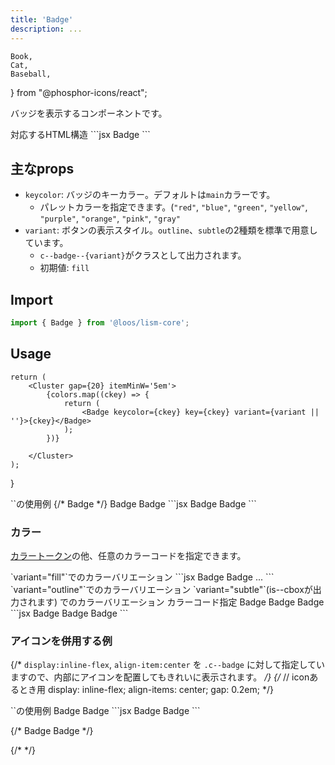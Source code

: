 ```yaml
---
title: 'Badge'
description: ...
---
```


	Book,
	Cat,
	Baseball,
} from "@phosphor-icons/react";

バッジを表示するコンポーネントです。

<Preview>
	<PreviewTitle>対応するHTML構造</PreviewTitle>
	<PreviewCode>
		```jsx
		<span class="c--badge">Badge</span>
		```
	</PreviewCode>
</Preview>


## 主なprops
- `keycolor`: バッジのキーカラー。デフォルトは`main`カラーです。
	- パレットカラーを指定できます。(`"red"`, `"blue"`, `"green"`, `"yellow"`, `"purple"`, `"orange"`, `"pink"`, `"gray"`
- `variant`: ボタンの表示スタイル。`outline`、`subtle`の2種類を標準で用意しています。
	- `c--badge--{variant}`がクラスとして出力されます。
	- 初期値: `fill`

## Import

```js
import { Badge } from '@loos/lism-core';
```

## Usage

	return (
		<Cluster gap={20} itemMinW='5em'>
			{colors.map((ckey) => {
				return (
					<Badge keycolor={ckey} key={ckey} variant={variant || ''}>{ckey}</Badge>
				);
			})}

		</Cluster>
	);
}

<Preview>
	<PreviewTitle>`<Badge>`の使用例</PreviewTitle>
	<PreviewArea p={20} isShadow={0}>
		<Cluster gap={20}>
			{/* <Badge>Badge</Badge> */}
			<Badge>Badge</Badge>
			<Badge variant="outline">Badge</Badge>
		</Cluster>
	</PreviewArea>
	<PreviewCode>
		```jsx
		<Badge>Badge</Badge>
		<Badge variant="outline">Badge</Badge>
		```
	</PreviewCode>
</Preview>


### カラー

[カラートークン](/docs/tokens/color)の他、任意のカラーコードを指定できます。

<Preview>
	<PreviewTitle>`variant="fill"`でのカラーバリエーション</PreviewTitle>
	<PreviewArea p={20} isShadow={0}>
		<ColorDemos variant="fill" colors={["red", "orange", "yellow", "green", "blue", "purple", "pink", "gray", "main", "accent"]} />
	</PreviewArea>
<PreviewCode>
```jsx
<Badge keycolor="red">Badge</Badge>
<Badge keycolor="orange">Badge</Badge>
...
```
</PreviewCode>
</Preview>

<Preview>
	<PreviewTitle>`variant="outline"`でのカラーバリエーション</PreviewTitle>
	<PreviewArea p={20} isShadow={0}>
		<ColorDemos colors={["red", "orange", "yellow", "green", "blue", "purple", "pink", "gray", "main", "accent"]} variant="outline" />
	</PreviewArea>
</Preview>

<Preview>
	<PreviewTitle>`variant="subtle"`(is--cboxが出力されます) でのカラーバリエーション</PreviewTitle>
	<PreviewArea p={20} isShadow={0}>
		<ColorDemos variant="subtle" colors={["red", "orange", "yellow", "green", "blue", "purple", "pink", "gray", "main", "accent"]}  />
	</PreviewArea>
</Preview>


<Preview>
	<PreviewTitle>カラーコード指定</PreviewTitle>
	<PreviewArea p={20} isShadow={0}>
		<Cluster gap={20}>
			<Badge bgc="blue:20%">Badge</Badge>
			<Badge variant="fill" keycolor="#ac2c23">Badge</Badge>
			<Badge variant="subtle" keycolor="hsl(260deg 75% 40%)">Badge</Badge>
		</Cluster>
	</PreviewArea>
<PreviewCode>
```jsx
<Cluster gap={20}>
	<Badge bgc="blue:20%">Badge</Badge>
	<Badge variant="fill" keycolor="#ac2c23">Badge</Badge>
	<Badge variant="subtle" keycolor="hsl(260deg 75% 40%)">Badge</Badge>
</Cluster>
```
</PreviewCode>
</Preview>

### アイコンを併用する例

{/* `display:inline-flex`, `align-item:center` を `.c--badge` に対して指定していますので、内部にアイコンを配置してもきれいに表示されます。 */}
	{/* // iconあるとき用
	display: inline-flex;
	align-items: center;
	gap: 0.2em; */}

<Preview>
	<PreviewTitle>`<InlineIcon>`の使用例</PreviewTitle>
	<PreviewArea p={20}>
		<Cluster gap={20}>
			<Badge variant='fill' d='inline-flex' flex={{ai: 'center', gap: 'em2'}}><Icon icon={Book} size="1.25em"/> Badge</Badge>
			<Badge variant='outline' d='inline-flex' flex={{ai: 'center', gap: 'em2'}}><Icon icon={Cat} size="1.25em"/> Badge</Badge>
		</Cluster>
	</PreviewArea>
<PreviewCode>
```jsx
<Cluster gap={20}>
	<Badge variant='fill' d='inline-flex' flex={{ai: 'center', gap: 'em2'}}>
		<Icon icon={Book} size="1.25em"/>Badge
	</Badge>
	<Badge variant='outline' d='inline-flex' flex={{ai: 'center', gap: 'em2'}}>
		<Icon icon={Cat} size="1.25em"/>Badge
	</Badge>
</Cluster>
```
</PreviewCode>
</Preview>

{/* <Cluster gap={20}>
	<Badge><Icon isInline icon={Book} /> Badge</Badge>
	<Badge variant="outline"><Icon isInline icon={Cat} /> Badge</Badge>
</Cluster> */}

{/* <Cluster gap={20}>
	<Badge hasIcon p={10} fz="l" variant="fill"><Icon icon={Book} /></Badge>
	<Badge hasIcon p={10} fz="l" variant="outline"><Icon icon={Cat} /></Badge>
	<Badge hasIcon p={10} fz="l" ><Icon icon={Baseball} /></Badge>
</Cluster> */}
